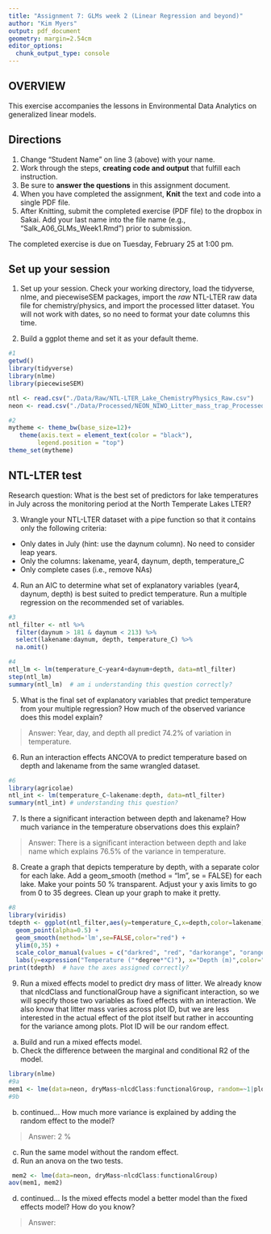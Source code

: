 ```yaml
---
title: "Assignment 7: GLMs week 2 (Linear Regression and beyond)"
author: "Kim Myers"
output: pdf_document
geometry: margin=2.54cm
editor_options: 
  chunk_output_type: console
---
```


## OVERVIEW

This exercise accompanies the lessons in Environmental Data Analytics on generalized linear models. 

## Directions
1. Change "Student Name" on line 3 (above) with your name.
3. Work through the steps, **creating code and output** that fulfill each instruction.
4. Be sure to **answer the questions** in this assignment document.
6. When you have completed the assignment, **Knit** the text and code into a single PDF file.
8. After Knitting, submit the completed exercise (PDF file) to the dropbox in Sakai. Add your last name into the file name (e.g., "Salk_A06_GLMs_Week1.Rmd") prior to submission.

The completed exercise is due on Tuesday, February 25 at 1:00 pm.

## Set up your session 
1. Set up your session. Check your working directory, load the tidyverse, nlme, and piecewiseSEM packages, import the *raw* NTL-LTER raw data file for chemistry/physics, and import the processed litter dataset. You will not work with dates, so no need to format your date columns this time.

2. Build a ggplot theme and set it as your default theme.

```r
#1
getwd()
library(tidyverse)
library(nlme)
library(piecewiseSEM)

ntl <- read.csv("./Data/Raw/NTL-LTER_Lake_ChemistryPhysics_Raw.csv")
neon <- read.csv("./Data/Processed/NEON_NIWO_Litter_mass_trap_Processed.csv")

#2
mytheme <- theme_bw(base_size=12)+
   theme(axis.text = element_text(color = "black"), 
        legend.position = "top")
theme_set(mytheme)
```


## NTL-LTER test
Research question: What is the best set of predictors for lake temperatures in July across the monitoring period at the North Temperate Lakes LTER? 

3. Wrangle your NTL-LTER dataset with a pipe function so that it contains only the following criteria: 

* Only dates in July (hint: use the daynum column). No need to consider leap years.
* Only the columns: lakename, year4, daynum, depth, temperature_C
* Only complete cases (i.e., remove NAs)

4. Run an AIC to determine what set of explanatory variables (year4, daynum, depth) is best suited to predict temperature. Run a multiple regression on the recommended set of variables. 

```r
#3
ntl_filter <- ntl %>%
  filter(daynum > 181 & daynum < 213) %>%
  select(lakename:daynum, depth, temperature_C) %>%
  na.omit()

#4
ntl_lm <- lm(temperature_C~year4+daynum+depth, data=ntl_filter)
step(ntl_lm)
summary(ntl_lm)  # am i understanding this question correctly?

```

5. What is the final set of explanatory variables that predict temperature from your multiple regression? How much of the observed variance does this model explain?

> Answer: Year, day, and depth all predict 74.2% of variation in temperature.

6. Run an interaction effects ANCOVA to predict temperature based on depth and lakename from the same wrangled dataset.

```r
#6
library(agricolae)
ntl_int <- lm(temperature_C~lakename:depth, data=ntl_filter)
summary(ntl_int) # understanding this question?
```

7. Is there a significant interaction between depth and lakename? How much variance in the temperature observations does this explain?

> Answer: There is a significant interaction between depth and lake name which explains 76.5% of the variance in temperature.

8. Create a graph that depicts temperature by depth, with a separate color for each lake. Add a geom_smooth (method = "lm", se = FALSE) for each lake. Make your points 50 % transparent. Adjust your y axis limits to go from 0 to 35 degrees. Clean up your graph to make it pretty. 

```r
#8
library(viridis)
tdepth <- ggplot(ntl_filter,aes(y=temperature_C,x=depth,color=lakename)) +
  geom_point(alpha=0.5) + 
  geom_smooth(method='lm',se=FALSE,color="red") +
  ylim(0,35) +
  scale_color_manual(values = c("darkred", "red", "darkorange", "orange", "yellow","green","darkgreen","blue","purple")) +
  labs(y=expression("Temperature ("*degree*"C)"), x="Depth (m)",color="")
print(tdepth)  # have the axes assigned correctly?
```

9. Run a mixed effects model to predict dry mass of litter. We already know that nlcdClass and functionalGroup have a significant interaction, so we will specify those two variables as fixed effects with an interaction. We also know that litter mass varies across plot ID, but we are less interested in the actual effect of the plot itself but rather in accounting for the variance among plots. Plot ID will be our random effect.

a. Build and run a mixed effects model.
b. Check the difference between the marginal and conditional R2 of the model. 

```r
library(nlme)
#9a
mem1 <- lme(data=neon, dryMass~nlcdClass:functionalGroup, random=~1|plotID) #getting error
#9b
```

b. continued... How much more variance is explained by adding the random effect to the model? 

> Answer: 2 %

c. Run the same model without the random effect.
d. Run an anova on the two tests. 
```r
 mem2 <- lme(data=neon, dryMass~nlcdClass:functionalGroup)
aov(mem1, mem2)
```

d. continued... Is the mixed effects model a better model than the fixed effects model? How do you know?

> Answer: 